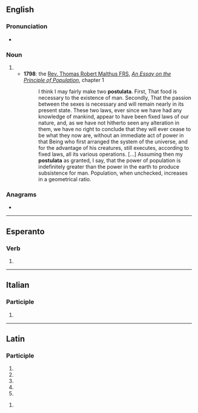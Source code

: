 ==English==

===Pronunciation===
* {{a|RP}} {{IPA|/pɒstjʊˈleɪtə/|/pɒstjʊˈlɑːtə/|lang=en}}

===Noun===
{{head|en|noun plural form}}

# {{plural of|postulatum|lang=en}}
#* '''1798''': the [[w:Thomas Robert Malthus|Rev. Thomas Robert Malthus FRS]], ''[[w:An Essay on the Principle of Population|An Essay on the Principle of Population]]'', chapter 1
#*: I think I may fairly make two '''postulata'''. First, That food is necessary to the existence of man. Secondly, That the passion between the sexes is necessary and will remain nearly in its present state. These two laws, ever since we have had any knowledge of mankind, appear to have been fixed laws of our nature, and, as we have not hitherto seen any alteration in them, we have no right to conclude that they will ever cease to be what they now are, without an immediate act of power in that Being who first arranged the system of the universe, and for the advantage of his creatures, still executes, according to fixed laws, all its various operations. […] Assuming then my '''postulata''' as granted, I say, that the power of population is indefinitely greater than the power in the earth to produce subsistence for man. Population, when unchecked, increases in a geometrical ratio.

===Anagrams===
* {{anagrams|en|autoplast}}

----

==Esperanto==

===Verb===
{{eo-part}}

# {{eo-form of|postul|ata}}

----

==Italian==

===Participle===
{{head|it|past participle form}}

# {{feminine singular of|postulato|lang=it}}

----

==Latin==

===Participle===
{{la-part-form|postulāta}}

# {{inflection of|postulātus||nom|f|s|lang=la}}
# {{inflection of|postulātus||nom|n|p|lang=la}}
# {{inflection of|postulātus||acc|n|p|lang=la}}
# {{inflection of|postulātus||voc|f|s|lang=la}}
# {{inflection of|postulātus||voc|n|p|lang=la}}

{{la-part-form|postulātā}}

# {{inflection of|postulātus||abl|f|s|lang=la}}